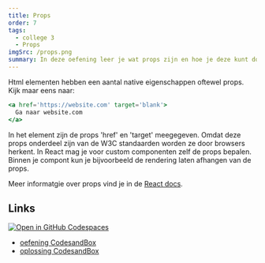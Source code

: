 ```yaml
---
title: Props
order: 7
tags:
  - college 3
  - Props
imgSrc: /props.png
summary: In deze oefening leer je wat props zijn en hoe je deze kunt doorgeven van een parent naar een child, en ze daar kunt gebruiken
---
```


Html elementen hebben een aantal native eigenschappen oftewel props. Kijk maar eens naar:

```jsx
<a href='https://website.com' target='blank'>
  Ga naar website.com
</a>
```

In het element zijn de props 'href' en 'target' meegegeven.
Omdat deze props onderdeel zijn van de W3C standaarden worden ze door browsers herkent.
In React mag je voor custom componenten zelf de props bepalen.
Binnen je compont kun je bijvoorbeeld de rendering laten afhangen van de props.

Meer informatgie over props vind je in de [React docs](https://beta.reactjs.org/learn/passing-props-to-a-component).

## Links

[![Open in GitHub Codespaces](https://github.com/codespaces/badge.svg)](https://github.com/codespaces/new?hide_repo_select=true&ref=main&repo=597837686&machine=basicLinux32gb&devcontainer_path=.devcontainer%2Fprops%2Fdevcontainer.json&location=WestEurope)

- [oefening CodesandBox](https://githubbox.com/annbeemsterboer/basistraining-react/tree/main/oefeningen/props)
- [oplossing CodesandBox](https://githubbox.com/annbeemsterboer/basistraining-react/tree/main/oefeningen/props-oplossing)

